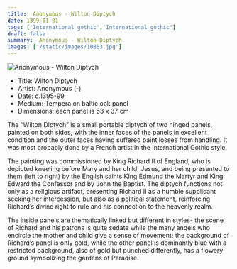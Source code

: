 ```yaml
---
title:  Anonymous - Wilton Diptych
date: 1399-01-01
tags: ['International gothic','International gothic']
draft: false
summary:  Anonymous - Wilton Diptych
images: ['/static/images/10863.jpg']
---
```


![ Anonymous - Wilton Diptych](/static/images/10863.jpg)

* Title: Wilton Diptych
* Artist:  Anonymous (-)
* Date: c.1395-99
* Medium: Tempera on baltic oak panel
* Dimensions: each panel is 53 x 37 cm

The “Wilton Diptych” is a small portable diptych of two hinged panels, painted on both sides, with the inner faces of the panels in excellent condition and the outer faces having suffered paint losses from handling. It was most probably done by a French artist in the International Gothic style. 

The painting was commissioned by King Richard II of England, who is depicted kneeling before Mary and her child, Jesus, and being presented to them (left to right) by the English saints King Edmund the Martyr and King Edward the Confessor and by John the Baptist. The diptych functions not only as a religious artifact, presenting Richard II as a humble supplicant seeking her intercession, but also as a political statement, reinforcing Richard’s divine right to rule and his connection to the heavenly realm.

The inside panels are thematically linked but different in styles- the scene of Richard and his patrons is quite sedate while the many angels who encircle the mother and child give a sense of movement; the background of Richard’s panel is only gold, while the other panel is dominantly blue with a restricted background, also of  gold but punched differently, has a flowery ground symbolizing the gardens of Paradise.
